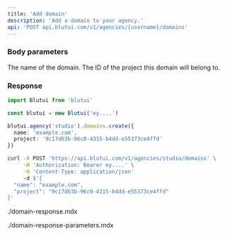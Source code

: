 ```yaml
---
title: 'Add domain'
description: 'Add a domain to your agency.'
api: 'POST api.blutui.com/v1/agencies/{username}/domains'
---
```


### Body parameters

<Parameter name="name" type="string" required>
The name of the domain.
</Parameter>

<Parameter name="project" type="string | null">
The ID of the project this domain will belong to.
</Parameter>

### Response

```ts tab="Node.js"
import Blutui from 'blutui'

const blutui = new Blutui('ey....')

blutui.agency('studio').domains.create({
  name: 'example.com',
  project: '9c17d63b-96c0-4315-b4dd-e55373ce4ffd'
})
```

```bash tab="cURL"
curl -X POST 'https://api.blutui.com/v1/agencies/studio/domains' \
     -H 'Authorization: Bearer ey....' \
     -H 'Content-Type: application/json'
     -d $'{
  "name": "example.com",
  "project": "9c17d63b-96c0-4315-b4dd-e55373ce4ffd"
}'
```

<include>./domain-response.mdx</include>

<include>./domain-response-parameters.mdx</include>
